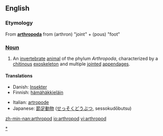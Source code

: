 ==English==

===Etymology===
From {{L.}} '''[[arthropoda#Latin|arthropoda]]''' from {{AGr.}} '''{{polytonic|[[ἄρθρον]]}}''' (arthron) "joint" + '''{{polytonic|[[πούς]]}}''' (pous) "foot"

===[[Noun]]===
{{en-noun}}

#An [[invertebrate]] [[animal]] of the phylum ''Arthropoda'', characterized by a [[chitin]]ous [[exoskeleton]] and multiple [[joint]]ed [[appendage]]s.

====Translations====
{{trans-top|Animal of Arthropoda}}
*Danish: [[Insekter]]
*Finnish: [[hämähäkkieläin]]
{{trans-mid}}
*Italian: [[artropode]]
*Japanese: [[節足動物]] ([[せっそくどうぶつ]], sessokudōbutsu)
{{trans-bottom}}

[[Category:Arthropods|*]]

[[zh-min-nan:arthropod]]
[[io:arthropod]]
[[vi:arthropod]]